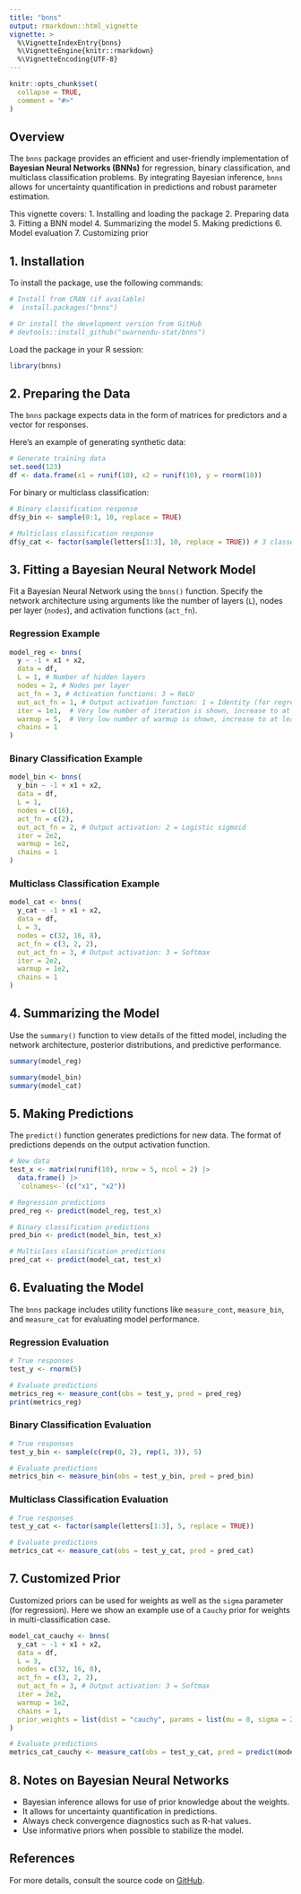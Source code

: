 ```yaml
---
title: "bnns"
output: rmarkdown::html_vignette
vignette: >
  %\VignetteIndexEntry{bnns}
  %\VignetteEngine{knitr::rmarkdown}
  %\VignetteEncoding{UTF-8}
---
```


```r
knitr::opts_chunk$set(
  collapse = TRUE,
  comment = "#>"
)
```

## Overview

The `bnns` package provides an efficient and user-friendly implementation of **Bayesian Neural Networks (BNNs)** for regression, binary classification, and multiclass classification problems. By integrating Bayesian inference, `bnns` allows for uncertainty quantification in predictions and robust parameter estimation.

This vignette covers:
1. Installing and loading the package
2. Preparing data
3. Fitting a BNN model
4. Summarizing the model
5. Making predictions
6. Model evaluation
7. Customizing prior

## 1. Installation

To install the package, use the following commands:

```r
# Install from CRAN (if available)
#  install.packages("bnns")

# Or install the development version from GitHub
# devtools::install_github("swarnendu-stat/bnns")
```

Load the package in your R session:

```r
library(bnns)
```

## 2. Preparing the Data

The `bnns` package expects data in the form of matrices for predictors and a vector for responses.

Here’s an example of generating synthetic data:

```r
# Generate training data
set.seed(123)
df <- data.frame(x1 = runif(10), x2 = runif(10), y = rnorm(10))
```

For binary or multiclass classification:

```r
# Binary classification response
df$y_bin <- sample(0:1, 10, replace = TRUE)

# Multiclass classification response
df$y_cat <- factor(sample(letters[1:3], 10, replace = TRUE)) # 3 classes
```

## 3. Fitting a Bayesian Neural Network Model

Fit a Bayesian Neural Network using the `bnns()` function. Specify the network architecture using arguments like the number of layers (`L`), nodes per layer (`nodes`), and activation functions (`act_fn`).

### Regression Example

```r
model_reg <- bnns(
  y ~ -1 + x1 + x2,
  data = df,
  L = 1, # Number of hidden layers
  nodes = 2, # Nodes per layer
  act_fn = 3, # Activation functions: 3 = ReLU
  out_act_fn = 1, # Output activation function: 1 = Identity (for regression)
  iter = 1e1,  # Very low number of iteration is shown, increase to at least 1e3 for meaningful inference
  warmup = 5,  # Very low number of warmup is shown, increase to at least 2e2 for meaningful inference
  chains = 1
)
```

### Binary Classification Example

```r
model_bin <- bnns(
  y_bin ~ -1 + x1 + x2,
  data = df,
  L = 1,
  nodes = c(16),
  act_fn = c(2),
  out_act_fn = 2, # Output activation: 2 = Logistic sigmoid
  iter = 2e2,
  warmup = 1e2,
  chains = 1
)
```

### Multiclass Classification Example

```r
model_cat <- bnns(
  y_cat ~ -1 + x1 + x2,
  data = df,
  L = 3,
  nodes = c(32, 16, 8),
  act_fn = c(3, 2, 2),
  out_act_fn = 3, # Output activation: 3 = Softmax
  iter = 2e2,
  warmup = 1e2,
  chains = 1
)
```

## 4. Summarizing the Model

Use the `summary()` function to view details of the fitted model, including the network architecture, posterior distributions, and predictive performance.

```r
summary(model_reg)
```

```r
summary(model_bin)
summary(model_cat)
```

## 5. Making Predictions

The `predict()` function generates predictions for new data. The format of predictions depends on the output activation function.

```r
# New data
test_x <- matrix(runif(10), nrow = 5, ncol = 2) |>
  data.frame() |>
  `colnames<-`(c("x1", "x2"))

# Regression predictions
pred_reg <- predict(model_reg, test_x)
```

```r
# Binary classification predictions
pred_bin <- predict(model_bin, test_x)

# Multiclass classification predictions
pred_cat <- predict(model_cat, test_x)
```

## 6. Evaluating the Model

The `bnns` package includes utility functions like `measure_cont`, `measure_bin`, and `measure_cat` for evaluating model performance.

### Regression Evaluation

```r
# True responses
test_y <- rnorm(5)

# Evaluate predictions
metrics_reg <- measure_cont(obs = test_y, pred = pred_reg)
print(metrics_reg)
```

### Binary Classification Evaluation

```r
# True responses
test_y_bin <- sample(c(rep(0, 2), rep(1, 3)), 5)

# Evaluate predictions
metrics_bin <- measure_bin(obs = test_y_bin, pred = pred_bin)
```

### Multiclass Classification Evaluation

```r
# True responses
test_y_cat <- factor(sample(letters[1:3], 5, replace = TRUE))

# Evaluate predictions
metrics_cat <- measure_cat(obs = test_y_cat, pred = pred_cat)
```

## 7. Customized Prior

Customized priors can be used for weights as well as the `sigma` parameter (for regression).  Here we show an example use of a `Cauchy` prior for weights in multi-classification case.

```r
model_cat_cauchy <- bnns(
  y_cat ~ -1 + x1 + x2,
  data = df,
  L = 3,
  nodes = c(32, 16, 8),
  act_fn = c(3, 2, 2),
  out_act_fn = 3, # Output activation: 3 = Softmax
  iter = 2e2,
  warmup = 1e2,
  chains = 1,
  prior_weights = list(dist = "cauchy", params = list(mu = 0, sigma = 2.5))
)
```

```r
# Evaluate predictions
metrics_cat_cauchy <- measure_cat(obs = test_y_cat, pred = predict(model_cat_cauchy, test_x))
```

## 8. Notes on Bayesian Neural Networks

- Bayesian inference allows for use of prior knowledge about the weights.
- It allows for uncertainty quantification in predictions.
- Always check convergence diagnostics such as R-hat values.
- Use informative priors when possible to stabilize the model.

## References

For more details, consult the source code on [GitHub](https://github.com/swarnendu-stat/bnns).
